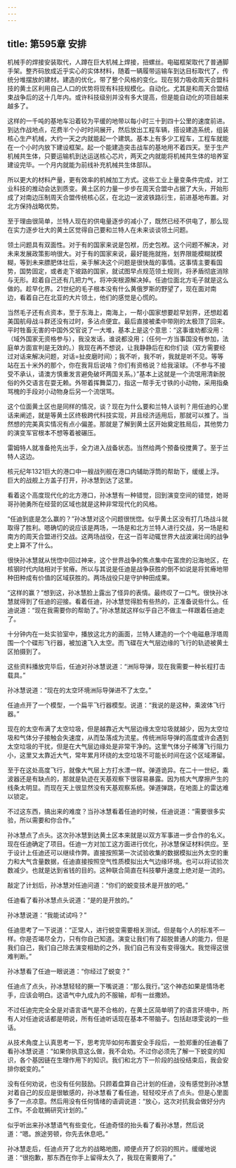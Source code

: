 ```yaml
---
---
---
```

title: 第595章 安排
---



机械手的焊接安装取代，人蹲在巨大机械上焊接，扭螺丝。电磁框架取代了普通脚手架。整齐码放成近乎实心的实体材料，随着一辆履带运输车到达目标取代了，传统分堆摆放的建材。建造的优化，带了整个风格的变化。现在努力吸收周天合盟科技的黄土区利用自己人口的优势将现有科技规模化。自动化。尤其是和周天合盟结束战争后的这十几年内。或许科技级别并没有多大提高，但是能自动化的项目越来越多了。

这样的一千吨的基地车沿着较为平缓的地带以每小时三十到四十公里的速度前进。到达作战地点，花费半个小时时间展开，然后放出工程车辆，搭设建造系统，组装核心生产机械，大约一天之内就能起一个建筑。基本上有多少工程车，工程车就能在一个小时内放下建设框架。起一个能建造突击战车的基地用不着四天。至于生产机械共生体，只要运输机到达运送核心芯片，两天之内就能将机械共生体的培养室建设完毕。一个月内就能为前线补充机械共生体部队。

所以更大的材料产量，更有效率的机械加工方式。这些工业上量变条件完成，对工业科技的推动会达到质变。黄土区的力量一步步在周天合盟中占据了大头，开始形成了对南边压制周天合盟传统核心区，在北边一波波铁路衍生，前进基地布置。对北方保持战略优势。

至于理由很简单，兰特人现在的供电量逐步的减小了，既然已经不供电了，那么现在实力逐步壮大的黄土区觉得自己要和兰特人在未来谈谈领土问题。

领土问题具有双面性。对于有的国家来说是包袱，历史包袱。这个问题不解决，对未来发展政策影响很大。对于有的国家来说，最好能拖就拖，划界限能模糊就模糊，等到未来膘肥体壮后，亲手解决这个问题是很快哉的事情。这事情主要看国势，国势固定，或者走下坡路的国家，就试图早点规范领土规则，将矛盾彻底消除与无形。趁着自己还有几把力气，将冲突根源解决掉。任迪位面北方毛子就是这么做的。趁早化界。21世纪的毛子根本没有什么黄俄罗斯的野望了，现在面对南边，看着自己在北亚的大片领土，他们的感觉是心慌的。

当然毛子还有点资本，至于东海上，南海上，一帮小国家想要趁早划界，还想趁着美国航母战斗群还没有过时，多沾点便宜。最后直接被柔中带刚的太极顶了回来。平时牲畜无害的中国外交官说了一大堆，基本上是这个意思：“这事谁劝都没用：（域外国家无资格参与），我没发话，谁说都没用；（任何一方当事国没有参加，法庭单方面宣判是无效的。）我现在再不想说，让我静静后在和你们谈（双方需要经过对话来解决问题，对话=扯皮磨时间）；我不听，我不听，我就是听不见。等等站在五十米外的那个，你在我背后说啥？你们有资格说？给我滚球。（不参与不接受不承认，请澳方慎重发言避免破坏两国关系。）”基本上这就是一个流氓用清新脱俗的外交语言在耍无赖。外带着挥舞菜刀，指这一帮手无寸铁的小动物，采用指桑骂槐的手段对小动物身后另一个流氓骂。

这个位面黄土区也是同样的情况，谈？现在为什么要和兰特人谈判？用任迪的心里话来阐述，就是等黄土区终极跨代科技实现，并且经济适用后，那就可以推了。当然想的完美真实情况有点小偏差。那就是了解到黄土区开始奠定胜局后，其他势力的演变军官根本不想等着被碾压。

雷姆特人就准备抢先出手，全力进入战备状态。当然给两个预备役搅黄了。至于兰特人这边。

核元纪年1321巨大的港口中一艘战列舰在港口内辅助浮筒的帮助下，缓缓上浮。巨大的战舰上方盖子打开，孙冰慧到达了这里。

看着这个高度现代化的北方港口，孙冰慧有一种错觉，回到演变空间的错觉，她哥哥孙驰勇所在经营的区域也就是这种非常现代化的风格。

“任迪到底是怎么赢的？”孙冰慧对这个问题很恍惚。似乎黄土区没有打几场战斗就取得了胜利。嗯确切的说应该是两场，一场是和北方兰特人进行交战，另一场是和南方的周天合盟进行交战。这两场战役，在这一百年动辄世界大战波澜壮阔的战争史上算不了什么。

很快孙冰慧就从恍惚中回过神来，这个世界战争的焦点集中在富庶的沿海地区，在核钢时代内陆相对于贫瘠。所以与其说是任迪是战争获胜的倒不如说是将贫瘠地带种田种成有价值的区域获胜的。两场战役只是守护种田成果。

“这样的赢？”想到这，孙冰慧脸上露出了怪异的表情。最终叹了一口气。很快孙冰慧就得到了任迪的迎接。看着任迪，孙冰慧觉得脸有些热的，正准备说些什么。任迪说道：“现在我需要你的帮助了。”孙冰慧就这样似乎自己不做主一样跟着任迪走了。

十分钟内在一处实验室中，播放这北方的画面，兰特人建造的一个个电磁悬浮塔周围一个个碟形飞行器，被加速飞入太空。而飞碟在大气层边缘的飞行的轨迹被黄土区拍摄到了。

这些资料播放完毕后，任迪对孙冰慧说道：“洲际导弹，现在我需要一种长程打击载具。”

孙冰慧说道：“现在的太空环境洲际导弹进不了太空。”

任迪点开了一个模型，一个扁平飞行器模型。说道：“我说的是这种，乘波体飞行器。”

现在的太空布满了太空垃圾，但是越靠近大气层边缘太空垃圾就越少，因为太空垃圾和气体分子接触会失速度，从而坠落成为流星。传统洲际导弹的高度或许会遇到太空垃圾的干扰，但是在大气层边缘处是非常干净的。这里气体分子稀薄飞行阻力小，这里又太靠近大气，常年累月环绕的太空垃圾不可能长时间在这个区域滞留。

至于在这处高度飞行，就像大气层上方打水漂一样。弹道诡异。在二十一世纪，乘波器还是有缺点的，那就是轨迹在天基观察下很容易暴露。因为核大气摩擦产生的线条太明显。而现在天上很显然没有天基观察系统。弹道弹跳，在地面上的雷达难以锁定。

不过这东西，搞出来的难度？当孙冰慧看着任迪的时候，任迪说道：“需要很多实验，所以需要和你合作。”

孙冰慧点了点头。这次孙冰慧到达黄土区本来就是以双方军事进一步合作的名义。现在任迪确定了项目。任迪一方对加工这方面进行优化，孙冰慧保证材料供应。至于设计上任迪还可以继续作弊。直接按照第一次试验收集的数据模拟出外太空的重力和大气含量数据，任迪直接按照空气性质模拟出大气边缘环境。也可以将试验次数减少。也就是达到省钱的目的。这种联合简直在科技攀升速度上绝对是一流的。

敲定了计划后，孙冰慧对任迪问道：“你们的蜕变技术是开放的吧。”

任迪看了看孙冰慧点头说道：“是的是开放的。”

孙冰慧说道：“我能试试吗？”

任迪思考了一下说道：“正常人，进行蜕变需要相关测试。但是每个人的标准不一样。你是否竭尽全力，只有你自己知道。演变让我们有了超脱普通人的能力，但是我们自己，我们自己除去演变相助的之外，我们自己有没有变得强大。我觉得这很难判断。”

孙冰慧看了任迪一眼说道：“你经过了蜕变？”

任迪点了点头，孙冰慧轻轻的撅一下嘴说道：“那么我行。”这个神态如果是情场老手，应该会明白。这语气中九成九的不服输，却有一丝撒娇。

不过任迪完完全全是对语言语气是不合格的，在黄土区简单明了的语言环境中，所有人对任迪说话都是明说，所有任迪听话现在基本不带脑子。包括赵璟雯说的一些话。

从技术角度上认真思考一下，思考完毕如何布置安全手段后，一脸郑重的任迪看了看孙冰慧说道：“如果你执意这么做，我不会劝。不过你必须先了解一下蜕变的知识，各个基因链在生理作用下的知识。我们和北方下一阶段的战役结束后，我会安排你蜕变的。”

没有任何劝说，也没有任何鼓励。只顾着盘算自己计划的任迪，没有感觉到孙冰慧对着自己的反应是很敏感的，孙冰慧看了看任迪，轻轻咬牙点了点头。但是心里面多了一点凉意。然后用没有任何情绪的语调说道：“放心，这次对抗我会做好分内工作。不会耽搁研究计划的。”

似乎听出来孙冰慧语气有些变化，任迪奇怪的抬头看了看孙冰慧，然后说道：“嗯。旅途劳顿，你先去休息吧。”

孙冰慧走后，任迪点开了北方的战略地图，顺便点开了炽羽的照片。缓缓地说道：“很抱歉，那东西在你手上留得太久了，我现在需要用了。”